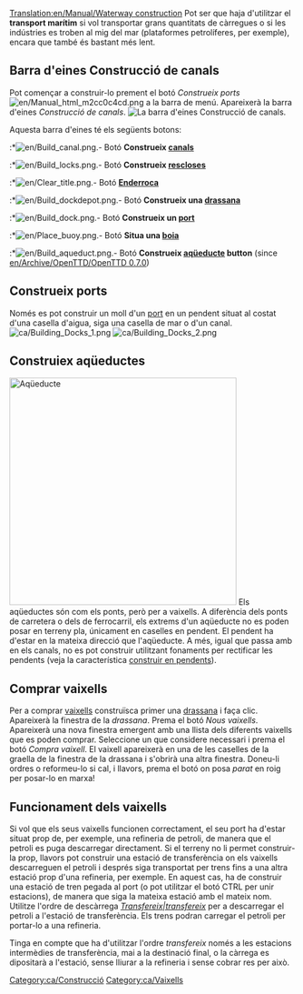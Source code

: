 [[Translation:en/Manual/Waterway construction]]
{{ca/Taula de contingut}}
Pot ser que haja d'utilitzar el '''transport marítim''' si vol transportar grans quantitats de càrregues o si les indústries es troben al mig del mar (plataformes petrolíferes, per exemple), encara que també és bastant més lent.

==Barra d'eines Construcció de canals==
Pot començar a construir-lo prement el botó ''Construeix ports'' [[File:en/Manual html m2cc0c4cd.png]] a la barra de menú. Apareixerà la barra d'eines ''Construcció de canals''.
[[File:ca/Dock toolbar.png|center|none|frame|La barra d'eines ''Construcció de canals''.]]

Aquesta barra d'eines té els següents botons:
:*[[File:en/Build canal.png]].- Botó '''Construeix [[ca/Canals|canals]]'''
:*[[File:en/Build locks.png]].- Botó '''Construeix [[ca/Rescloses|rescloses]]'''
:*[[File:en/Clear title.png]].- Botó '''[[ca/Manual/Paisatge|Enderroca]]'''
:*[[File:en/Build dockdepot.png]].- Botó '''Construeix una [[ca/Manual/Cotxeres i depòsits|drassana]]'''
:*[[File:en/Build dock.png]].- Botó '''Construeix un [[ca/Molls|port]]'''
:*[[File:en/Place buoy.png]].- Botó '''Situa una [[ca/Boia|boia]]'''
:*[[File:en/Build aqueduct.png]].- Botó '''Construeix [[ca/Manual/Construcció de rutes marítimes#Construeix aqüeductes|aqüeducte]] button''' (since [[en/Archive/OpenTTD/OpenTTD 0.7.0]])

==Construeix ports==
Només es pot construir un moll d'un [[ca/Port|port]] en un pendent situat al costat d'una casella d'aigua, siga una casella de mar o d'un canal.
[[File:ca/Building Docks 1.png|left]] [[File:ca/Building Docks 2.png]]

==Construiex aqüeductes==
[[File:en/Aqueduct.png|thumb|400px|Aqüeducte]]
Els aqüeductes són com els ponts, però per a vaixells. A diferència dels ponts de carretera o dels de ferrocarril, els extrems d'un aqüeducte no es poden posar en terreny pla, únicament en caselles en pendent. El pendent ha d'estar en la mateixa direcció que l'aqüeducte. A més, igual que passa amb en els canals, no es pot construir utilitzant fonaments per rectificar les pendents (veja la característica [[ca/Construir en pendents|construir en pendents]]).<br style="clear:both;">

==Comprar vaixells==
Per a comprar [[ca/Vaixells|vaixells]] construïsca primer una [[ca/Manual/Cotxeres i depòsits|drassana]] i faça clic. Apareixerà la finestra de la ''drassana''. Prema el botó ''Nous vaixells''. Apareixerà una nova finestra emergent amb una llista dels diferents vaixells que es poden comprar. Seleccione un que considere necessari i prema el botó ''Compra vaixell''. El vaixell apareixerà en una de les caselles de la graella de la finestra de la drassana i s'obrirà una altra finestra. Doneu-li ordres o reformeu-lo si cal, i llavors, prema el botó on posa ''parat'' en roig per posar-lo en marxa!

==Funcionament dels vaixells==
Si vol que els seus vaixells funcionen correctament, el seu port ha d'estar situat prop de, per exemple, una refineria de petroli, de manera que el petroli es puga descarregar directament. Si el terreny no li permet construir-la prop, llavors pot construir una estació de transferència on els vaixells descarreguen el petroli i després siga transportat per trens fins a una altra estació prop d'una refineria, per exemple. En aquest cas, ha de construir una estació de tren pegada al port (o pot utilitzar el botó CTRL per unir estacions), de manera que siga la mateixa estació amb el mateix nom. Utilitze l'ordre de descàrrega ''[[ca/Manual/Ordres|Transfereix|transfereix]]'' per a descarregar el petroli a l'estació de transferència. Els trens podran carregar el petroli per portar-lo a una refineria.

Tinga en compte que ha d'utilitzar l'ordre ''transfereix'' només a les estacions intermèdies de transferència, mai a la destinació final, o la càrrega es dipositarà a l'estació, sense lliurar a la refineria i sense cobrar res per això.

[[Category:ca/Construcció]]
[[Category:ca/Vaixells]]